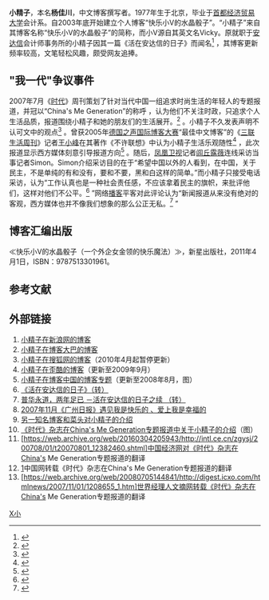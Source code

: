 '''小精子'''，本名'''杨佳川'''{{bd||||}}，中文博客撰写者。1977年生于北京，毕业于[[首都经济贸易大学|首都经济贸易大学]]会计系。自2003年底开始建立个人博客“快乐小V的水晶骰子”。“小精子”来自其博客名称“快乐小V的水晶骰子”的简称，而小V源自其英文名Vicky。原就职于[[安达信|安达信]]会计师事务所的小精子因其一篇《活在安达信的日子》而闻名<ref>{{cite web|url=http://cho.zhaopin.com/articles/1109_1.html|title=博客乱流——“自媒体”时代的到来|publisher=智联招聘|accessdate=2010-05-09|archive-date=2011-05-01|archive-url=https://web.archive.org/web/20110501015839/http://cho.zhaopin.com/articles/1109_1.html|dead-url=yes}}</ref> 
，其博客更新频率较高，文笔轻松风趣，颇受网友追捧。

== "我一代"争议事件 ==
2007年7月《[[時代_(雜誌)|时代]]》周刊策划了针对当代中国一组追求时尚生活的年轻人的专题报道，并冠以“China's Me Generation”的称呼 ，认为他们不关注时政，只追求个人生活品质，报道围绕小精子和她的朋友们的生活展开。<ref>{{cite web|url=http://www.time.com/time/magazine/article/0,9171,1647228,00.html|title=China's Me Generation|publisher=《Time》|accessdate=2010-05-09|archive-date=2010-05-19|archive-url=https://web.archive.org/web/20100519082000/http://www.time.com/time/magazine/article/0,9171,1647228,00.html|dead-url=no}}</ref> 。小精子不久发表声明不认可文中的观点<ref>{{cite web|url=http://blog.sina.com.cn/s/blog_485f36a5010009w2.html|title=小精子《声明》|accessdate=2010-05-09|archive-date=2015-06-21|archive-url=https://web.archive.org/web/20150621235234/http://blog.sina.com.cn/s/blog_485f36a5010009w2.html|dead-url=no}}</ref> 。曾获2005年[[德国之声国际博客大赛|德国之声国际博客大赛]]“最佳中文博客”的《[[三联生活周刊|三联生活周刊]]》记者[[王小峰|王小峰]]在其著作《不许联想》中认为小精子生活乐观随性<ref>{{cite web|url=http://book.sina.com.cn/nzt/lit/buxulianxiang/40.shtml|title=小精子传奇|publisher=王小峰《不许联想》|accessdate=2010-05-09|archive-date=2006-04-22|archive-url=https://web.archive.org/web/20060422081252/http://book.sina.com.cn/nzt/lit/buxulianxiang/40.shtml|dead-url=no}}</ref> ，此次报道显示西方媒体刻意引导报道方向<ref>{{cite web|url=http://www.wangxiaofeng.net/?p=1334|title=关于Me世代的题外话|publisher=王小峰博客|accessdate=2010-05-09|archive-url=https://web.archive.org/web/20110527202718/http://www.wangxiaofeng.net/?p=1334|archive-date=2011-05-27|dead-url=yes}}</ref> 。随后，[[凤凰卫视|凤凰卫视]]记者[[闾丘露薇|闾丘露薇]]连线采访当事记者Simon。Simon介绍采访目的在于“希望中国以外的人看到，在中国，关于民主，不是单纯的有和没有，要和不要，黑和白这样的简单。”而小精子只接受电话采访，认为“工作认真也是一种社会责任感，不应该拿着民主的旗帜，来批评他们，这样对他们不公平。<ref>{{cite web|url=http://blog.sina.com.cn/s/blog_46e9d5da010008mv.html|title=时代周刊中的中国年轻人|publisher=闾丘露薇|accessdate=2010-06-10|archive-date=2008-02-04|archive-url=https://web.archive.org/web/20080204025947/http://blog.sina.com.cn/s/blog_46e9d5da010008mv.html|dead-url=no}}</ref> ”网络[[播客|播客]]平客对此评论认为“新闻报道从来没有绝对的客观，西方媒体也并不像我们想象的那么公正无私。<ref>{{cite web|url=http://buchimifan.com/post/366.html|title=《时代》上的小精子|publisher=平客|accessdate=2010-06-10|deadurl=yes|archiveurl=https://web.archive.org/web/20090324061654/http://buchimifan.com/post/366.html|archivedate=2009-03-24}}</ref> ”

== 博客汇编出版 ==
≪快乐小V的水晶骰子（一个外企女金领的快乐魔法）≫，新星出版社，2011年4月1日，ISBN：9787513301961。

== 参考文献 ==
<div class="references-small">
<references />
</div>

== 外部链接 == 
# [http://blog.sina.com.cn/xiaojingzi 小精子在新浪网的博客]{{Wayback|url=http://blog.sina.com.cn/xiaojingzi |date=20100901215704 }}
# [https://web.archive.org/web/20180322221742/http://xiaojingzi.blogbus.com/ 小精子在博客大巴的博客]
# [http://xiaojingzi.blog.sohu.com 小精子在搜狐网的博客]{{Wayback|url=http://xiaojingzi.blog.sohu.com/ |date=20190615171859 }}（2010年4月起暂停更新）
# [https://web.archive.org/web/20130126034938/http://xiaojingzi.ycool.com/ 小精子在歪酷的博客]（更新至2009年9月）
# [http://xiaojingzi.vip.bokee.com 小精子在博客中国的博客专题]{{dead link|date=2017年12月 |bot=InternetArchiveBot |fix-attempted=yes }}（更新至2008年8月，图）
# [http://www.tianya.cn/New/PublicForum/Content.asp?flag=1&idWriter=0&Key=0&idArticle=17335&strItem=develop 《活在安达信的日子》（转）]
# [http://blog.csdn.net/lvltt/archive/2004/07/14/41099.aspx 普华永道，两年足已 －活在安达信的日子之续 （转）]
# [https://web.archive.org/web/20110401104119/http://gzdaily.dayoo.com/html/2007-11/23/content_86447.htm 2007年11月《广州日报》遇见我是快乐的 、爱上我是幸福的]
# [http://www.hecaitou.com/blogs/hecaitou/archives/134236.aspx 另一知名博客和菜头对小精子的介绍]{{Wayback|url=http://www.hecaitou.com/blogs/hecaitou/archives/134236.aspx |date=20100107000413 }}
# [http://www.time.com/time/photogallery/0,29307,1675440_1472862,00.html 《时代》杂志在China's Me Generation专题报道中关于小精子的介绍]{{Wayback|url=http://www.time.com/time/photogallery/0,29307,1675440_1472862,00.html |date=20080707030951 }}（图）
# [https://web.archive.org/web/20160304205943/http://intl.ce.cn/zgysj/200708/01/t20070801_12382460.shtml]中国经济网对《时代》杂志在China's Me Generation专题报道的翻译
# [http://www.china.com.cn/international/txt/2007-08/01/content_8611835.htm]{{Wayback|url=http://www.china.com.cn/international/txt/2007-08/01/content_8611835.htm |date=20110602070302 }}中国网转载《时代》杂志在China's Me Generation专题报道的翻译
# [https://web.archive.org/web/20080705144841/http://digest.icxo.com/htmlnews/2007/11/01/1208655_1.htm]世界经理人文摘网转载《时代》杂志在China's Me Generation专题报道的翻译

[[Category:中国大陆網路作家|X小]]